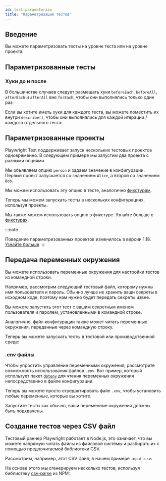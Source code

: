 ```yaml
---
id: test-parameterize
title: "Параметризация тестов"
---
```


## Введение

Вы можете параметризовать тесты на уровне теста или на уровне проекта.

## Параметризованные тесты

### Хуки до и после

В большинстве случаев следует размещать хуки `beforeEach`, `beforeAll`, `afterEach` и `afterAll` вне `forEach`, чтобы они выполнялись только один раз:

Если вы хотите иметь хуки для каждого теста, вы можете поместить их внутри `describe()`, чтобы они выполнялись для каждой итерации / каждого отдельного теста:

## Параметризованные проекты

Playwright Test поддерживает запуск нескольких тестовых проектов одновременно. В следующем примере мы запустим два проекта с разными опциями.

Мы объявляем опцию `person` и задаем значение в конфигурации. Первый проект запускается со значением `Alice`, а второй со значением `Bob`.

Мы можем использовать эту опцию в тесте, аналогично [фикстурам](./test-fixtures.mdx).

Теперь мы можем запускать тесты в нескольких конфигурациях, используя проекты.

Мы также можем использовать опцию в фикстуре. Узнайте больше о [фикстурах](./test-fixtures.mdx).

:::note

Поведение параметризованных проектов изменилось в версии 1.18. [Узнайте больше](./release-notes#breaking-change-custom-config-options).
:::

## Передача переменных окружения

Вы можете использовать переменные окружения для настройки тестов из командной строки.

Например, рассмотрим следующий тестовый файл, которому нужны имя пользователя и пароль. Обычно лучше не хранить ваши секреты в исходном коде, поэтому нам нужно будет передать секреты извне.

Вы можете запустить этот тест с вашим секретным именем пользователя и паролем, установленными в командной строке.

Аналогично, файл конфигурации также может читать переменные окружения, переданные через командную строку.

Теперь вы можете запускать тесты в тестовой или производственной среде:

### .env файлы

Чтобы упростить управление переменными окружения, рассмотрите возможность использования файлов `.env`. Вот пример, который использует пакет [`dotenv`](https://www.npmjs.com/package/dotenv) для чтения переменных окружения непосредственно в файле конфигурации.

Теперь вы можете просто отредактировать файл `.env`, чтобы установить любые переменные, которые вы хотите.

Запустите тесты как обычно, ваши переменные окружения должны быть подхвачены.

## Создание тестов через CSV файл

Тестовый раннер Playwright работает в Node.js, это означает, что вы можете напрямую читать файлы из файловой системы и разбирать их с помощью предпочитаемой библиотеки CSV.

Рассмотрим, например, этот CSV файл, в нашем примере `input.csv`:

На основе этого мы сгенерируем несколько тестов, используя библиотеку [csv-parse](https://www.npmjs.com/package/csv-parse) из NPM: